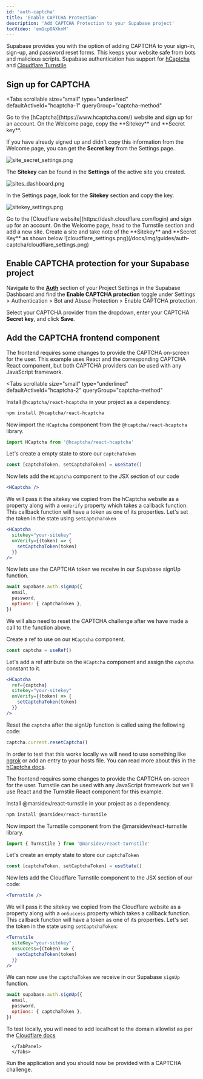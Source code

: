 ```yaml
---
id: 'auth-captcha'
title: 'Enable CAPTCHA Protection'
description: 'Add CAPTCHA Protection to your Supabase project'
tocVideo: 'em1cpOAXknM'
---
```


Supabase provides you with the option of adding CAPTCHA to your sign-in, sign-up, and password reset forms. This keeps your website safe from bots and malicious scripts. Supabase authentication has support for [hCaptcha](https://www.hcaptcha.com/) and [Cloudflare Turnstile](https://www.cloudflare.com/products/turnstile/).

## Sign up for CAPTCHA

<Tabs
  scrollable
  size="small"
  type="underlined"
  defaultActiveId="hcaptcha-1"
  queryGroup="captcha-method"
>
<TabPanel id="hcaptcha-1" label="HCaptcha">
Go to the [hCaptcha](https://www.hcaptcha.com/) website and sign up for an account. On the Welcome page, copy the **Sitekey** and **Secret key**.

If you have already signed up and didn't copy this information from the Welcome page, you can get the **Secret key** from the Settings page.

![site_secret_settings.png](/docs/img/guides/auth-captcha/site_secret_settings.png)

The **Sitekey** can be found in the **Settings** of the active site you created.

![sites_dashboard.png](/docs/img/guides/auth-captcha/sites_dashboard.png)

In the Settings page, look for the **Sitekey** section and copy the key.

![sitekey_settings.png](/docs/img/guides/auth-captcha/sitekey_settings.png)

</TabPanel>

<TabPanel id="turnstile-1" label="Turnstile">
 Go to the [Cloudflare website](https://dash.cloudflare.com/login) and sign up for an account. On the Welcome page, head to the Turnstile section and add a new site. Create a site and take note of the **Sitekey** and **Secret Key** as shown below
      ![cloudflare_settings.png](/docs/img/guides/auth-captcha/cloudflare_settings.png)
</TabPanel>
</Tabs>

## Enable CAPTCHA protection for your Supabase project

Navigate to the **[Auth](https://supabase.com/dashboard/project/_/settings/auth)** section of your Project Settings in the Supabase Dashboard and find the **Enable CAPTCHA protection** toggle under Settings > Authentication > Bot and Abuse Protection > Enable CAPTCHA protection.

Select your CAPTCHA provider from the dropdown, enter your CAPTCHA **Secret key**, and click **Save**.

## Add the CAPTCHA frontend component

The frontend requires some changes to provide the CAPTCHA on-screen for the user. This example uses React and the corresponding CAPTCHA React component, but both CAPTCHA providers can be used with any JavaScript framework.

<Tabs
  scrollable
  size="small"
  type="underlined"
  defaultActiveId="hcaptcha-2"
  queryGroup="captcha-method"
>

<TabPanel id="hcaptcha-2" label="HCaptcha">

Install `@hcaptcha/react-hcaptcha` in your project as a dependency.

```bash
npm install @hcaptcha/react-hcaptcha
```

Now import the `HCaptcha` component from the `@hcaptcha/react-hcaptcha` library.

```javascript
import HCaptcha from '@hcaptcha/react-hcaptcha'
```

Let's create a empty state to store our `captchaToken`

```jsx
const [captchaToken, setCaptchaToken] = useState()
```

Now lets add the `HCaptcha` component to the JSX section of our code

```jsx
<HCaptcha />
```

We will pass it the sitekey we copied from the hCaptcha website as a property along with a `onVerify` property which takes a callback function. This callback function will have a token as one of its properties. Let's set the token in the state using `setCaptchaToken`

```jsx
<HCaptcha
  sitekey="your-sitekey"
  onVerify={(token) => {
    setCaptchaToken(token)
  }}
/>
```

Now lets use the CAPTCHA token we receive in our Supabase signUp function.

```jsx
await supabase.auth.signUp({
  email,
  password,
  options: { captchaToken },
})
```

We will also need to reset the CAPTCHA challenge after we have made a call to the function above.

Create a ref to use on our `HCaptcha` component.

```jsx
const captcha = useRef()
```

Let's add a ref attribute on the `HCaptcha` component and assign the `captcha` constant to it.

```jsx
<HCaptcha
  ref={captcha}
  sitekey="your-sitekey"
  onVerify={(token) => {
    setCaptchaToken(token)
  }}
/>
```

Reset the `captcha` after the signUp function is called using the following code:

```jsx
captcha.current.resetCaptcha()
```

In order to test that this works locally we will need to use something like [ngrok](https://ngrok.com/) or add an entry to your hosts file. You can read more about this in the [hCaptcha docs](https://docs.hcaptcha.com/#local-development).

</TabPanel>

<TabPanel id="turnstile-2" label="Turnstile">

The frontend requires some changes to provide the CAPTCHA on-screen for the user. Turnstile can be used with any JavaScript framework but we'll use React and the Turnstile React component for this example.

Install @marsidev/react-turnstile in your project as a dependency.

```bash
npm install @marsidev/react-turnstile
```

Now import the Turnstile component from the @marsidev/react-turnstile library.

```jsx
import { Turnstile } from '@marsidev/react-turnstile'
```

Let's create an empty state to store our `captchaToken`

```jsx
const [captchaToken, setCaptchaToken] = useState()
```

Now lets add the Cloudflare Turnstile component to the JSX section of our code:

```jsx
<Turnstile />
```

We will pass it the sitekey we copied from the Cloudflare website as a property along with a `onSuccess` property which takes a callback function. This callback function will have a token as one of its properties. Let's set the token in the state using `setCaptchaToken`:

```jsx
<Turnstile
  siteKey="your-sitekey"
  onSuccess={(token) => {
    setCaptchaToken(token)
  }}
/>
```

We can now use the `captchaToken` we receive in our Supabase `signUp` function.

```jsx
await supabase.auth.signUp({
  email,
  password,
  options: { captchaToken },
})
```

To test locally, you will need to add localhost to the domain allowlist as per the [Cloudflare docs](https://developers.cloudflare.com/turnstile/reference/testing/)

      </TabPanel>
      </Tabs>

Run the application and you should now be provided with a CAPTCHA challenge.
